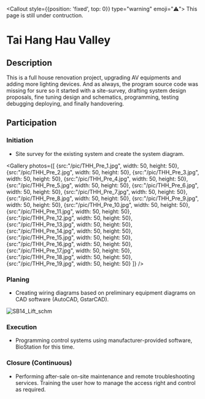 

<Callout style={{position: 'fixed', top: 0}} type="warning" emoji="⚠️">
  This page is still under contruction.
</Callout>

# Tai Hang Hau Valley

## Description

This is a full house renovation project, upgrading AV equipments and adding more lighting devices. And as always, the program source code was missing for sure so it started with a site-survey, drafting system design proposals, fine tuning design and schematics, programming, testing debugging deploying, and finally handovering.

## Participation

### Initiation
 
- Site survey for the existing system and create the system diagram.

<Gallery photos={[
    {src:"/pic/THH_Pre_1.jpg", width: 50, height: 50},
    {src:"/pic/THH_Pre_2.jpg", width: 50, height: 50},
    {src:"/pic/THH_Pre_3.jpg", width: 50, height: 50},
    {src:"/pic/THH_Pre_4.jpg", width: 50, height: 50},
    {src:"/pic/THH_Pre_5.jpg", width: 50, height: 50},
    {src:"/pic/THH_Pre_6.jpg", width: 50, height: 50},
    {src:"/pic/THH_Pre_7.jpg", width: 50, height: 50},
    {src:"/pic/THH_Pre_8.jpg", width: 50, height: 50},
    {src:"/pic/THH_Pre_9.jpg", width: 50, height: 50},
    {src:"/pic/THH_Pre_10.jpg", width: 50, height: 50},
    {src:"/pic/THH_Pre_11.jpg", width: 50, height: 50},
    {src:"/pic/THH_Pre_12.jpg", width: 50, height: 50},
    {src:"/pic/THH_Pre_13.jpg", width: 50, height: 50},
    {src:"/pic/THH_Pre_14.jpg", width: 50, height: 50},
    {src:"/pic/THH_Pre_15.jpg", width: 50, height: 50},
    {src:"/pic/THH_Pre_16.jpg", width: 50, height: 50},
    {src:"/pic/THH_Pre_17.jpg", width: 50, height: 50},
    {src:"/pic/THH_Pre_18.jpg", width: 50, height: 50},
    {src:"/pic/THH_Pre_19.jpg", width: 50, height: 50}
    ]}
/>

### Planing
 
- Creating wiring diagrams based on preliminary equipment diagrams on CAD software (AutoCAD, GstarCAD).

![SB14_Lift_schm](/pic/THH137_AV_schm.png)

### Execution

- Programming control systems using manufacturer-provided software, BioStation for this time.

### Closure (Continuous)

- Performing after-sale on-site maintenance and remote troubleshooting services. Training the user how to manage the access right and control as required.  
